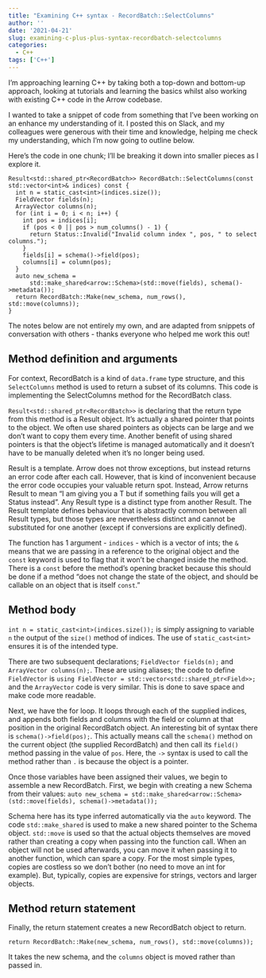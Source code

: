 ```yaml
---
title: "Examining C++ syntax - RecordBatch::SelectColumns"
author: ''
date: '2021-04-21'
slug: examining-c-plus-plus-syntax-recordbatch-selectcolumns
categories: 
  - C++
tags: ['C++']
---
```


I'm approaching learning C++ by taking both a top-down and bottom-up approach, looking at tutorials and learning the basics whilst also working with existing C++ code in the Arrow codebase.

I wanted to take a snippet of code from something that I've been working on an enhance my understanding of it.  I posted this on Slack, and my colleagues were generous with their time and knowledge, helping me check my understanding, which I'm now going to outline below.

Here's the code in one chunk; I'll be breaking it down into smaller pieces as I explore it.

```rcpp
Result<std::shared_ptr<RecordBatch>> RecordBatch::SelectColumns(const std::vector<int>& indices) const {
  int n = static_cast<int>(indices.size());
  FieldVector fields(n);
  ArrayVector columns(n);
  for (int i = 0; i < n; i++) {
    int pos = indices[i];
    if (pos < 0 || pos > num_columns() - 1) {
      return Status::Invalid("Invalid column index ", pos, " to select columns.");
    }
    fields[i] = schema()->field(pos);
    columns[i] = column(pos);
  }
  auto new_schema =
      std::make_shared<arrow::Schema>(std::move(fields), schema()->metadata());
  return RecordBatch::Make(new_schema, num_rows(), std::move(columns));
}
```
The notes below are not entirely my own, and are adapted from snippets of conversation with others - thanks everyone who helped me work this out!

## Method definition and arguments

For context, RecordBatch is a kind of `data.frame` type structure, and this `SelectColumns` method is used to return a subset of its columns.  This code is implementing the SelectColumns method for the RecordBatch class.

`Result<std::shared_ptr<RecordBatch>>` is declaring that the return type from this method is a Result<RecordBatch> object.  It's actually a shared pointer that points to the object.  We often use shared pointers as objects can be large and we don't want to copy them every time.  Another benefit of using shared pointers is that the object's lifetime is managed automatically and it doesn't have to be manually deleted when it's no longer being used.

Result is a template. Arrow does not throw exceptions, but instead returns an error code after each call.  However, that is kind of inconvenient because the error code occupies your valuable return spot.  Instead, Arrow returns Result<T> to mean "I am giving you a T but if something fails you will get a Status instead".  Any Result<X> type is a distinct type from another Result<Y>. The Result template defines behaviour that is abstractly common between all Result<T> types, but those types are nevertheless distinct and cannot be substituted for one another (except if conversions are explicitly defined).

The function has 1 argument - `indices` - which is a vector of ints; the `&` means that we are passing in a reference to the original object and the `const` keyword is used to flag that it won't be changed inside the method.  There is a `const` before the method's opening bracket because this should be done if a method "does not change the state of the object, and should be callable on an object that is itself `const`."

## Method body

`int n = static_cast<int>(indices.size());` is simply assigning to variable `n` the output of the `size()` method of indices.  The use of `static_cast<int>` ensures it is of the intended type.

There are two subsequent declarations; `FieldVector fields(n);` and `ArrayVector columns(n);`.  These are using aliases; the code to define `FieldVector` is `using FieldVector = std::vector<std::shared_ptr<Field>>;` and the `ArrayVector` code is very similar.  This is done to save space and make code more readable.

Next, we have the for loop.  It loops through each of the supplied indices, and appends both fields and columns with the field or column at that position in the original RecordBatch object.  An interesting bit of syntax there is `schema()->field(pos);`.  This actually means call the `schema()` method on the current object (the supplied RecordBatch) and then call its `field()` method passing in the value of `pos`.  Here, the `->` syntax is used to call the method rather than `.` is because the object is a pointer.

Once those variables have been assigned their values, we begin to assemble a new RecordBatch.  First, we begin with creating a new Schema from their values: `auto new_schema = std::make_shared<arrow::Schema>(std::move(fields), schema()->metadata());`

Schema here has its type inferred automatically via the `auto` keyword.  The code `std::make_shared` is used to make a new shared pointer to the Schema object.  `std::move` is used so that the actual objects themselves are moved rather than creating a copy when passing into the function call.  When an object will not be used afterwards, you can move it when passing it to another function, which can spare a copy. For the most simple types, copies are costless so we don't bother (no need to move an int for example). But, typically, copies are expensive for strings, vectors and larger objects.

## Method return statement

Finally, the return statement creates a new RecordBatch object to return.

`return RecordBatch::Make(new_schema, num_rows(), std::move(columns));`

It takes the new schema, and the `columns` object is moved rather than passed in.
